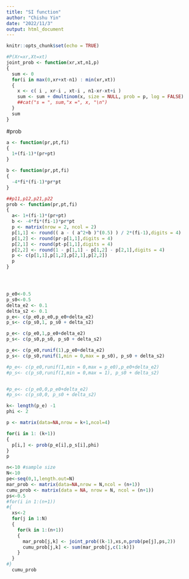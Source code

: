 ---
title: "SI function"
author: "Chishu Yin"
date: "2022/11/3"
output: html_document
---

```{r setup, include=FALSE}
knitr::opts_chunk$set(echo = TRUE)
```

```{r}
#P(Xr=xr,Xt=xt)
joint_prob <- function(xr,xt,n1,p)
{
  sum <- 0
  for(i in max(0,xr+xt-n1) : min(xr,xt))
  {
    x <- c( i , xr-i , xt-i , n1-xr-xt+i )
    sum <- sum + dmultinom(x, size = NULL, prob = p, log = FALSE)
    ##cat("s = ", sum,"x =", x, "\n")
  }
  sum
}


```


#prob
```{r}
a <- function(pr,pt,fi)
{
  1+(fi-1)*(pr+pt)
}

b <- function(pr,pt,fi)
{
  -4*fi*(fi-1)*pr*pt
}

##p11,p12,p21,p22
prob <- function(pr,pt,fi)
{
  a<- 1+(fi-1)*(pr+pt)
  b <- -4*fi*(fi-1)*pr*pt
  p <- matrix(nrow = 2, ncol = 2)
  p[1,1] <- round(( a - ( a^2+b )^(0.5) ) / 2*(fi-1),digits = 4)
  p[1,2] <- round(pr-p[1,1],digits = 4)
  p[2,1] <- round(pt-p[1,1],digits = 4)
  p[2,2] <- round(1 - p[1,1] - p[1,2] - p[2,1],digits = 4)
  p <- c(p[1,1],p[1,2],p[2,1],p[2,2])
  p
}




p_e0<-0.5
p_s0<-0.5
delta_e2 <- 0.1
delta_s2 <- 0.1
p_e<- c(p_e0,p_e0,p_e0+delta_e2)
p_s<- c(p_s0,1, p_s0 + delta_s2)

p_e<- c(p_e0,1,p_e0+delta_e2)
p_s<- c(p_s0,p_s0, p_s0 + delta_s2)

p_e<- c(p_e0,runif(1),p_e0+delta_e2)
p_s<- c(p_s0,runif(1,min = 0,max = p_s0), p_s0 + delta_s2)

#p_e<- c(p_e0,runif(1,min = 0,max = p_e0),p_e0+delta_e2)
#p_s<- c(p_s0,runif(1,min = 0,max = 1), p_s0 + delta_s2)


#p_e<- c(p_e0,0,p_e0+delta_e2)
#p_s<- c(p_s0,0, p_s0 + delta_s2)

k<- length(p_e) -1
phi <- 2

p <- matrix(data=NA,nrow = k+1,ncol=4)

for(i in 1: (k+1))
{
  p[i,] <- prob(p_e[i],p_s[i],phi)
}
p

```


```{r}
n<-10 #sample size
N<-10
pe<-seq(0,1,length.out=N)
mar_prob <- matrix(data=NA,nrow = N,ncol = (n+1))
cumu_prob <- matrix(data = NA, nrow = N, ncol = (n+1))
ps<-0.5
#for(i in 1:(n+1))
#{
  xs<-2
  for(j in 1:N)
  {
    for(k in 1:(n+1))
    {
      mar_prob[j,k] <- joint_prob((k-1),xs,n,prob(pe[j],ps,2))
      cumu_prob[j,k] <- sum(mar_prob[j,c(1:k)])
    }
  }
#}
  cumu_prob 
```

